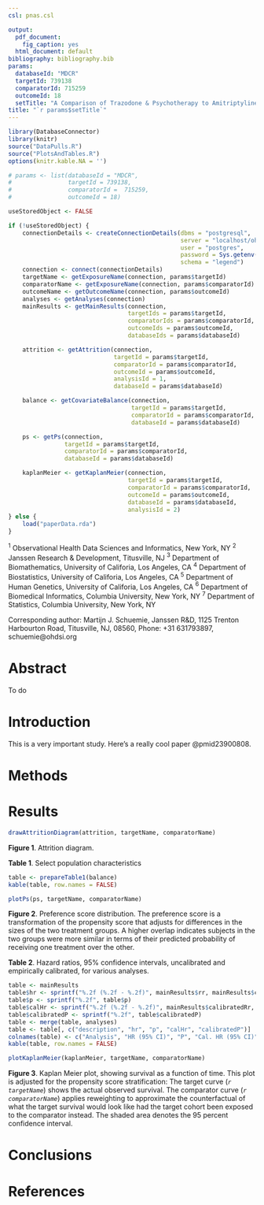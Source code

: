 ```yaml
---
csl: pnas.csl

output:
  pdf_document:
    fig_caption: yes
  html_document: default
bibliography: bibliography.bib
params:
  databaseId: "MDCR"
  targetId: 739138
  comparatorId: 715259
  outcomeId: 18
  setTitle: "A Comparison of Trazodone & Psychotherapy to Amitriptyline & Psychotherapy for the Risk of Stroke in the MDCR Database."
title: "`r params$setTitle`"
---
```



```r
library(DatabaseConnector)
library(knitr)
source("DataPulls.R")
source("PlotsAndTables.R")
options(knitr.kable.NA = '')

# params <- list(databaseId = "MDCR",
#                targetId = 739138,
#                comparatorId =  715259,
#                outcomeId = 18)

useStoredObject <- FALSE

if (!useStoredObject) {
    connectionDetails <- createConnectionDetails(dbms = "postgresql",
                                                 server = "localhost/ohdsi",
                                                 user = "postgres",
                                                 password = Sys.getenv("pwPostgres"),
                                                 schema = "legend")
    connection <- connect(connectionDetails)
    targetName <- getExposureName(connection, params$targetId)
    comparatorName <- getExposureName(connection, params$comparatorId)
    outcomeName <- getOutcomeName(connection, params$outcomeId)
    analyses <- getAnalyses(connection)
    mainResults <- getMainResults(connection,
                                  targetIds = params$targetId,
                                  comparatorIds = params$comparatorId,
                                  outcomeIds = params$outcomeId,
                                  databaseIds = params$databaseId)

    attrition <- getAttrition(connection,
                              targetId = params$targetId,
                              comparatorId = params$comparatorId,
                              outcomeId = params$outcomeId,
                              analysisId = 1,
                              databaseId = params$databaseId)

    balance <- getCovariateBalance(connection,
                                   targetId = params$targetId,
                                   comparatorId = params$comparatorId,
                                   databaseId = params$databaseId)

    ps <- getPs(connection,
                targetId = params$targetId,
                comparatorId = params$comparatorId,
                databaseId = params$databaseId)

    kaplanMeier <- getKaplanMeier(connection,
                                  targetId = params$targetId,
                                  comparatorId = params$comparatorId,
                                  outcomeId = params$outcomeId,
                                  databaseId = params$databaseId,
                                  analysisId = 2)
} else {
    load("paperData.rda")
}
```

\centerline{Martijn J. Schuemie$^{1,2}$}
\centerline{Marc A. Suchard$^{1,3,4,5}$}
\centerline{George M. Hripcsak$^{1,6}$}
\centerline{Patrick B. Ryan$^{1,2,6}$}
\centerline{David Madigan$^{1,7}$}

$^{1}$ Observational Health Data Sciences and Informatics, New York, NY
$^{2}$ Janssen Research & Development, Titusville, NJ
$^{3}$ Department of Biomathematics, University of Califoria, Los Angeles, CA
$^{4}$ Department of Biostatistics, University of Califoria, Los Angeles, CA
$^{5}$ Department of Human Genetics, University of Califoria, Los Angeles, CA
$^{6}$ Department of Biomedical Informatics, Columbia University, New York, NY
$^{7}$ Department of Statistics, Columbia University, New York, NY

Corresponding author: Martijn J. Schuemie, Janssen R&D, 1125 Trenton Harbourton Road, Titusville, NJ, 08560, Phone: +31 631793897, schuemie@ohdsi.org

# Abstract

To do

# Introduction

This is a very important study. Here's a really cool paper @pmid23900808.

# Methods

# Results

```r
drawAttritionDiagram(attrition, targetName, comparatorName)
```
**Figure 1**. Attrition diagram.


**Table 1**. Select population characteristics
\fontsize{6.5}{6.5}
\selectfont
```r
table <- prepareTable1(balance)
kable(table, row.names = FALSE)
```

\fontsize{10}{12}
\selectfont

```r
plotPs(ps, targetName, comparatorName)
```
**Figure 2**. Preference score distribution. The preference score is a transformation of the propensity score that adjusts for differences in the sizes of the two treatment groups. A higher overlap indicates subjects in the two groups were more similar in terms of their predicted probability of receiving one treatment over the other.

**Table 2**. Hazard ratios, 95% confidence intervals, uncalibrated and empirically calibrated, for various analyses.
```r
table <- mainResults
table$hr <- sprintf("%.2f (%.2f - %.2f)", mainResults$rr, mainResults$ci95lb, mainResults$ci95ub)
table$p <- sprintf("%.2f", table$p)
table$calHr <- sprintf("%.2f (%.2f - %.2f)", mainResults$calibratedRr, mainResults$calibratedCi95Lb, mainResults$calibratedCi95Ub)
table$calibratedP <- sprintf("%.2f", table$calibratedP)
table <- merge(table, analyses)
table <- table[, c("description", "hr", "p", "calHr", "calibratedP")]
colnames(table) <- c("Analysis", "HR (95% CI)", "P", "Cal. HR (95% CI)", "Cal. p")
kable(table, row.names = FALSE)
```

```r
plotKaplanMeier(kaplanMeier, targetName, comparatorName)
```
**Figure 3**. Kaplan Meier plot, showing survival as a function of time. This plot
      is adjusted for the propensity score stratification: The target curve (<em>`r targetName`</em>) shows the actual observed survival. The
      comparator curve (<em>`r comparatorName`</em>) applies reweighting to approximate the counterfactual of what the target survival
      would look like had the target cohort been exposed to the comparator instead. The shaded area denotes
      the 95 percent confidence interval.


# Conclusions

# References
